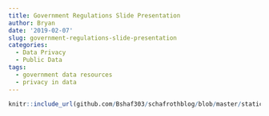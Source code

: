 ```yaml
---
title: Government Regulations Slide Presentation
author: Bryan
date: '2019-02-07'
slug: government-regulations-slide-presentation
categories:
  - Data Privacy
  - Public Data
tags:
  - government data resources
  - privacy in data
---
```


```r
knitr::include_url(github.com/Bshaf303/schafrothblog/blob/master/static/slides/govregdata.html)
```
